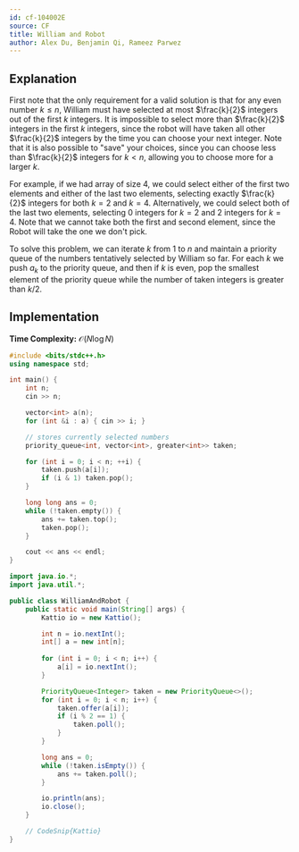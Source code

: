 ```yaml
---
id: cf-104002E
source: CF
title: William and Robot
author: Alex Du, Benjamin Qi, Rameez Parwez
---
```


## Explanation

First note that the only requirement for a valid solution is that for any even number $k \leq n$, William must have selected at most $\frac{k}{2}$ integers out of the first $k$ integers.
It is impossible to select more than $\frac{k}{2}$ integers in the first $k$ integers, since the robot will have taken all other $\frac{k}{2}$ integers by the time you can choose your next integer.
Note that it is also possible to "save" your choices, since you can choose less than $\frac{k}{2}$ integers for $k < n$, allowing you to choose more for a larger $k$.

For example, if we had array of size $4$, we could select either of the first two elements and either of the last two elements, selecting exactly $\frac{k}{2}$ integers for both $k = 2$ and $k = 4$.
Alternatively, we could select both of the last two elements, selecting 0 integers for $k = 2$ and $2$ integers for $k = 4$.
Note that we cannot take both the first and second element, since the Robot will take the one we don't pick.

To solve this problem, we can iterate $k$ from $1$ to $n$ and maintain a priority queue of the numbers tentatively selected by William so far. For each $k$ we push $a_k$ to the priority queue, and then if $k$ is even, pop the smallest element of the priority queue while the number of taken integers is greater than $k/2$.

## Implementation

**Time Complexity:** $\mathcal{O}(N \log N)$

<LanguageSection>
<CPPSection>

```cpp
#include <bits/stdc++.h>
using namespace std;

int main() {
	int n;
	cin >> n;

	vector<int> a(n);
	for (int &i : a) { cin >> i; }

	// stores currently selected numbers
	priority_queue<int, vector<int>, greater<int>> taken;

	for (int i = 0; i < n; ++i) {
		taken.push(a[i]);
		if (i & 1) taken.pop();
	}

	long long ans = 0;
	while (!taken.empty()) {
		ans += taken.top();
		taken.pop();
	}

	cout << ans << endl;
}
```

</CPPSection>
<JavaSection>

```java
import java.io.*;
import java.util.*;

public class WilliamAndRobot {
	public static void main(String[] args) {
		Kattio io = new Kattio();

		int n = io.nextInt();
		int[] a = new int[n];
		
		for (int i = 0; i < n; i++) {
			a[i] = io.nextInt();
		}

		PriorityQueue<Integer> taken = new PriorityQueue<>();
		for (int i = 0; i < n; i++) {
			taken.offer(a[i]);
			if (i % 2 == 1) {
				taken.poll();
			}
		}

		long ans = 0;
		while (!taken.isEmpty()) {
			ans += taken.poll();
		}

		io.println(ans);
		io.close();
	}

	// CodeSnip{Kattio}
}

```

</JavaSection>
</LanguageSection>
